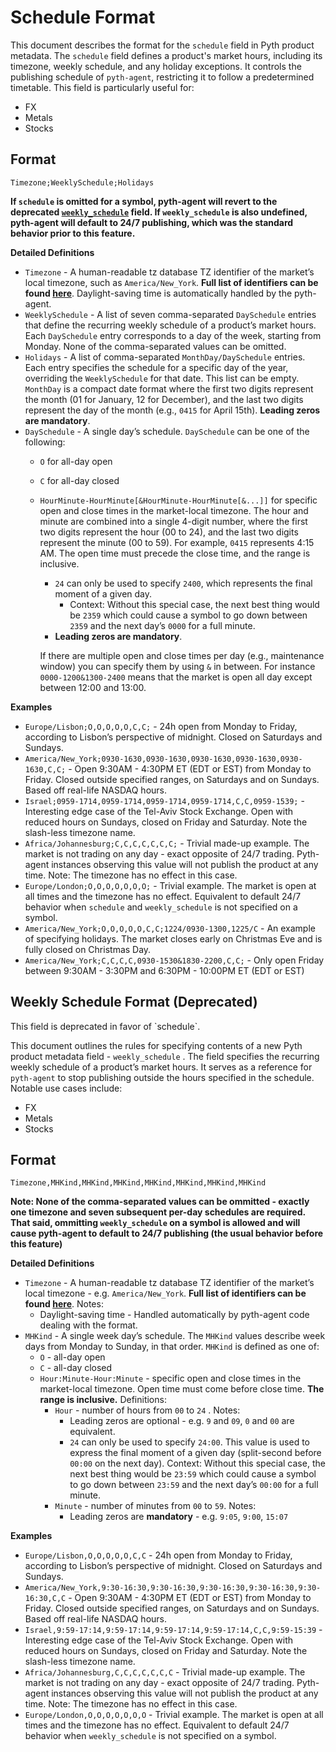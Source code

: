 
# Schedule Format

This document describes the format for the `schedule` field in Pyth product metadata.
The `schedule` field defines a product's market hours, including its timezone, weekly schedule, and any holiday exceptions.
It controls the publishing schedule of `pyth-agent`, restricting it to follow a predetermined timetable.
This field is particularly useful for:

- FX
- Metals
- Stocks

## Format

```plain
Timezone;WeeklySchedule;Holidays
```

**If `schedule` is omitted for a symbol, pyth-agent will revert to the deprecated [`weekly_schedule`](schedule-format#weekly-schedule-format-deprecated) field.
If `weekly_schedule` is also undefined, pyth-agent will default to 24/7 publishing, which was the standard behavior prior to this feature.**

**Detailed Definitions**

- `Timezone` - A human-readable tz database TZ identifier of the market’s local timezone, such as `America/New_York`.
  **Full list of identifiers can be found [here](https://en.wikipedia.org/wiki/List_of_tz_database_time_zones)**.
  <Callout type="info">
    Daylight-saving time is automatically handled by the pyth-agent.
  </Callout>
- `WeeklySchedule` - A list of seven comma-separated `DaySchedule` entries that define the recurring weekly schedule of a product’s market hours.
  Each `DaySchedule` entry corresponds to a day of the week, starting from Monday.
  None of the comma-separated values can be omitted.
- `Holidays` - A list of comma-separated `MonthDay/DaySchedule` entries.
  Each entry specifies the schedule for a specific day of the year, overriding the `WeeklySchedule` for that date.
  This list can be empty. `MonthDay` is a compact date format where the first two digits represent the month (01 for January, 12 for December),
  and the last two digits represent the day of the month (e.g., `0415` for April 15th). **Leading zeros are mandatory**.
- `DaySchedule` - A single day’s schedule. `DaySchedule` can be one of the following:
  - `O` for all-day open
  - `C` for all-day closed
  - `HourMinute-HourMinute[&HourMinute-HourMinute[&...]]` for specific open and close times in the market-local timezone.
    The hour and minute are combined into a single 4-digit number, where the first two digits represent the hour (00 to 24),
    and the last two digits represent the minute (00 to 59).
    For example, `0415` represents 4:15 AM. The open time must precede the close time, and the range is inclusive.
    - `24` can only be used to specify `2400`, which represents the final moment of a given day.
      - Context: Without this special case, the next best thing would be `2359` which could cause a symbol to go down between `2359` and the next day’s `0000` for a full minute.
    - **Leading zeros are mandatory**.

    If there are multiple open and close times per day (e.g., maintenance window) you can specify them by using `&` in between. For instance `0000-1200&1300-2400` means that the
    market is open all day except between 12:00 and 13:00.

**Examples**

- `Europe/Lisbon;O,O,O,O,O,C,C;` - 24h open from Monday to Friday, according to Lisbon’s perspective of midnight. Closed on Saturdays and Sundays.
- `America/New_York;0930-1630,0930-1630,0930-1630,0930-1630,0930-1630,C,C;` - Open 9:30AM - 4:30PM ET (EDT or EST)
  from Monday to Friday. Closed outside specified ranges, on Saturdays and on Sundays. Based off real-life NASDAQ hours.
- `Israel;0959-1714,0959-1714,0959-1714,0959-1714,C,C,0959-1539;` - Interesting edge case of the Tel-Aviv Stock Exchange. Open with reduced hours on Sundays, closed on Friday and Saturday. Note the slash-less timezone name.
- `Africa/Johannesburg;C,C,C,C,C,C,C;` - Trivial made-up example. The market is not trading on any day - exact opposite of 24/7 trading. Pyth-agent instances observing this value will not publish the product at any time. Note: The timezone has no effect in this case.
- `Europe/London;O,O,O,O,O,O,O;` - Trivial example. The market is open at all times and the timezone has no effect. Equivalent to default 24/7 behavior when `schedule` and `weekly_schedule` is not specified on a symbol.
- `America/New_York;O,O,O,O,O,C,C;1224/0930-1300,1225/C` - An example of specifying holidays. The market closes early on Christmas Eve and is fully closed on Christmas Day.
- `America/New_York;C,C,C,C,0930-1530&1830-2200,C,C;` - Only open Friday between 9:30AM - 3:30PM and 6:30PM - 10:00PM ET (EDT or EST)

## Weekly Schedule Format (Deprecated)

<Callout type="warning" emoji="⚠️">
  This field is deprecated in favor of `schedule`.
</Callout>

This document outlines the rules for specifying contents of a new Pyth product metadata field - `weekly_schedule` . The field specifies the recurring weekly schedule of a product’s market hours. It serves as a reference for `pyth-agent` to stop publishing outside the hours specified in the schedule. Notable use cases include:

- FX
- Metals
- Stocks

## Format

```plain
Timezone,MHKind,MHKind,MHKind,MHKind,MHKind,MHKind,MHKind
```

**Note: None of the comma-separated values can be ommitted - exactly one timezone and seven subsequent per-day schedules are required. That said, ommitting `weekly_schedule` on a symbol is allowed and will cause pyth-agent to default to 24/7 publishing (the usual behavior before this feature)**

**Detailed Definitions**

- `Timezone` - A human-readable tz database TZ identifier of the market’s local timezone - e.g. `America/New_York`. **Full list of identifiers can be found [here](https://en.wikipedia.org/wiki/List_of_tz_database_time_zones)**. Notes:
  - Daylight-saving time - Handled automatically by pyth-agent code dealing with the format.
- `MHKind` - A single week day’s schedule. The `MHKind` values describe week days from Monday to Sunday, in that order. `MHKind` is defined as one of:
  - `O` - all-day open
  - `C` - all-day closed
  - `Hour:Minute-Hour:Minute` - specific open and close times in the market-local timezone. Open time must come before close time. **The range is inclusive.** Definitions:
    - `Hour` - number of hours from `00` to `24` . Notes:
      - Leading zeros are optional - e.g. `9` and `09`, `0` and `00` are equivalent.
      - `24` can only be used to specify `24:00`. This value is used to express the final moment of a given day (split-second before `00:00` on the next day). Context: Without this special case, the next best thing would be `23:59` which could cause a symbol to go down between `23:59` and the next day’s `00:00` for a full minute.
    - `Minute` - number of minutes from `00` to `59`. Notes:
      - Leading zeros are **mandatory** - e.g. `9:05`, `9:00`, `15:07`

**Examples**

- `Europe/Lisbon,O,O,O,O,O,C,C` - 24h open from Monday to Friday, according to Lisbon’s perspective of midnight. Closed on Saturdays and Sundays.
- `America/New_York,9:30-16:30,9:30-16:30,9:30-16:30,9:30-16:30,9:30-16:30,C,C` - Open 9:30AM - 4:30PM ET (EDT or EST) from Monday to Friday. Closed outside specified ranges, on Saturdays and on Sundays. Based off real-life NASDAQ hours.
- `Israel,9:59-17:14,9:59-17:14,9:59-17:14,9:59-17:14,C,C,9:59-15:39` - Interesting edge case of the Tel-Aviv Stock Exchange. Open with reduced hours on Sundays, closed on Friday and Saturday. Note the slash-less timezone name.
- `Africa/Johannesburg,C,C,C,C,C,C,C` - Trivial made-up example. The market is not trading on any day - exact opposite of 24/7 trading. Pyth-agent instances observing this value will not publish the product at any time. Note: The timezone has no effect in this case.
- `Europe/London,O,O,O,O,O,O,O` - Trivial example. The market is open at all times and the timezone has no effect. Equivalent to default 24/7 behavior when `weekly_schedule` is not specified on a symbol.
